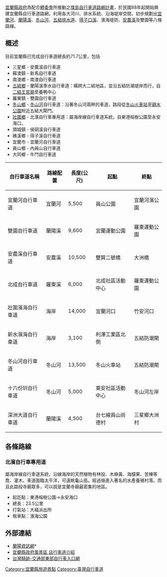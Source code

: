 [[宜蘭縣政府|宜蘭縣政府]]為配合[[體委會|體委會]]所推動之[[環島自行車道路網計畫|環島自行車道路網計畫]]，於民國88年起開始興建宜蘭縣自行車道路網，利用各大河川、排水系統、沿海堤岸空間，初步規劃出[[宜蘭河|宜蘭河]]、[[蘭陽溪|蘭陽溪]]、[[冬山河|冬山河]]、[[五結排水道|五結排水道]]、[[得子口溪|得子口溪]]、濱海堤防、[[安農溪|安農溪]]及雙園等八條路線。

==概述==
目前宜蘭縣已完成自行車道總長約71.7公里，包括

* 三星鄉 - 安農溪自行車道
*  蘇澳鎮 - 新馬自行車道
* 南澳鄉 - 南澳自行車道
*  [[五結鄉|五結鄉]] - 蘭陽溪季水自行車道：橫跨大二結地區，並沿五結防潮堤岸而行，自[[二結王宮廟|二結王宮廟]]至養鴨中心
*  羅東鎮 - 雙園自行車道
*  [[冬山鄉|冬山鄉]] - [[冬山河|冬山河]]自行車道：沿著冬山河兩畔的車道，路段從[[冬山火車站|冬山火車站]]至[[親水公園|親水公園]]附近五結大閘門。
*  [[壯圍鄉|壯圍鄉]] - 北濱自行車專用道：屬海岸線自行車道系統，自東港榕樹公園至永安海口。
*  頭城鎮 - 侯硐溪自行車道
*  礁溪鄉 - 得子溪自行車道
*  宜蘭市 - 宜蘭河自行車道
*  員山鄉 - 內員山自行車道
*  大同鄉 - 牛鬥自行車道

{| class="wikitable" border="1"
|-
!自行車道名稱
!路線配置
!長度(公尺)
!起點
!終點
|-
|宜蘭河自行車道
|宜蘭河
|5,500  
|員山公園
|宜蘭河濱公園
|-
|雙園自行車道 
|蘭陽溪
|9,600  
|宜蘭運動公園
|羅東運動公園
|-
|安農溪自行車道
|安農溪
|10,500  
|雙賢二號橋
|大洲橋
|-
|北成自行車道
|羅東溪
|6,000  
|北成社區活動中心
|羅東運動公園
|-
|壯圍濱海自行車道   
|海岸
|14,000
|宜蘭河口
|竹安河口
|-
|新水濱海自行車道  
|海岸
|3,100  
|利澤工業區北側
|五結防潮閘 
|-
|冬山河自行車道
|冬山河
|13,500  
|冬山火車站
|五結防潮閘
|-
|十六份圳自行車道  
|冬山河
|5,000  
|東安社區活動中心
|冬山河左岸
|-
|深洲大道自行車道
|蘭陽溪  
|4,500  
|台七線員山尚德村
|三星鄉大洲村
|}

==各條路線==
===北濱自行車專用道===
屬海岸線自行車道系統，沿線海岸的天然植物有林投、木麻黃、海檬果、苦棟等喬、灌木。車道面臨太平洋，可遠眺龜山島。經過嶺進入著名的水產養殖村落。而且此路段寺廟眾多，可以說是宜蘭寺廟最密集的地區。
* 起訖點：東港榕樹公園→永安海口
* 總長：23.5公里
* 打氣站：大福派出所
* 租車點：濱海公園

==外部連結==
* [http://www.lanyangnet.com.tw/ 蘭陽資訊網]* {{Wayback|url=http://www.lanyangnet.com.tw/ |date=20111007104634 }}
* [https://web.archive.org/web/20120523231224/http://scenery.e-land.gov.tw/releaseRedirect.do?unitID=123 宜蘭縣政府風景區 自行車道介紹]
* [http://taiwanbike.tw/ 台灣騎跡-交通部東部自行車入口網]{{Wayback|url=http://taiwanbike.tw/ |date=20141011115554 }}

[[Category:宜蘭縣旅遊景點|Category:宜蘭縣旅遊景點]]
[[Category:臺灣自行車道|Category:臺灣自行車道]]